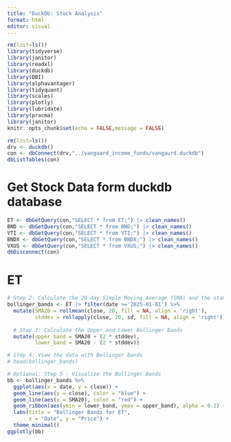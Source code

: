 ---
title: "DuckDb: Stock Analysis"
format: html
editor: visual
---

```{r}
rm(list=ls())
library(tidyverse)
library(janitor)
library(readxl)
library(duckdb)
library(DBI)
library(alphavantager)
library(tidyquant)
library(scales)
library(plotly)
library(lubridate)
library(pracma)
library(janitor)
knitr::opts_chunk$set(echo = FALSE,message = FALSE)
```

```{r}
rm(list=ls())
drv <- duckdb()
con <- dbConnect(drv,"../vanguard_income_funds/vangaurd.duckdb")
dbListTables(con)

```

# Get Stock Data form duckdb database

```{r}
ET <- dbGetQuery(con,"SELECT * from ET;") |> clean_names()
BND <- dbGetQuery(con,"SELECT * from BND;") |> clean_names()
VTI <- dbGetQuery(con,"SELECT * from VTI;") |> clean_names()
BNDX <- dbGetQuery(con,"SELECT * from BNDX;") |> clean_names()
VXUS <- dbGetQuery(con,"SELECT * from VXUS;") |> clean_names()
dbDisconnect(con)
```

# ET

```{r}
# Step 2: Calculate the 20-day Simple Moving Average (SMA) and the standard deviation
bollinger_bands <- ET |> filter(date >='2025-01-01') %>%
  mutate(SMA20 = rollmean(close, 20, fill = NA, align = 'right'), 
         stddev = rollapply(close, 20, sd, fill = NA, align = 'right')) %>%
  
  # Step 3: Calculate the Upper and Lower Bollinger Bands
  mutate(upper_band = SMA20 + (2 * stddev),
         lower_band = SMA20 - (2 * stddev))

# Step 4: View the data with Bollinger Bands
# head(bollinger_bands)

# Optional: Step 5 - Visualize the Bollinger Bands
bb <- bollinger_bands %>% 
  ggplot(aes(x = date, y = close)) +
  geom_line(aes(y = close), color = "blue") +
  geom_line(aes(y = SMA20), color = "red") +
  geom_ribbon(aes(ymin = lower_band, ymax = upper_band), alpha = 0.2) +
  labs(title = "Bollinger Bands for ET",
       x = "Date", y = "Price") +
  theme_minimal()
ggplotly(bb)
```
